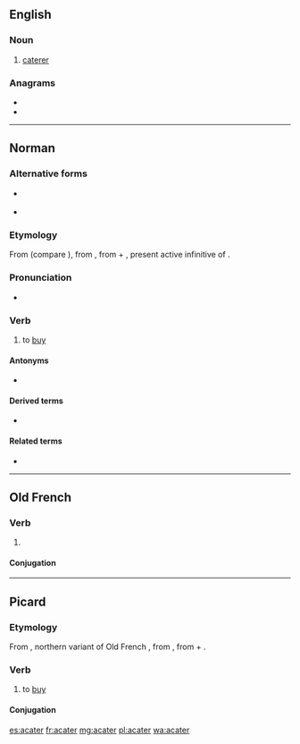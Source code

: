 {{also|acatèr}}
==English==

===Noun===
{{en-noun}}

# {{lb|en|obsolete}} [[caterer]]

===Anagrams===
* {{l|en|cerata}}
* {{l|en|ectara}}

----

==Norman==

===Alternative forms===
* {{l|nrf|acataer}} {{qualifier|continental Normandy}}
* {{l|nrf|acataïr}} {{qualifier|Guernsey}}

===Etymology===
From {{inh|nrf|ONF.|acater}} (compare {{cog|fro|achater}}), from {{inh|nrf|VL.|*accaptāre}}, from {{inh|nrf|la|ad}} + {{m|la|captāre}}, present active infinitive of {{m|la|captō||I strive to seize, catch or grasp at}}.

===Pronunciation===
* {{audio|Jer-acater.ogg|Audio (Jersey)|lang=nrf}}

===Verb===
{{nrf-verb}}

# {{lb|nrf|Jersey}} to [[buy]]

====Antonyms====
* {{l|nrf|vendre||to sell}}

====Derived terms====
* {{l|nrf|acateux||buyer}}

====Related terms====
* {{l|nrf|acat||purchase}}

----

==Old French==

===Verb===
{{head|fro|verb}}

# {{lb|fro|Picardy}} {{alternative form of|achater|lang=fro}}

====Conjugation====
{{fro-conj-er}}

----

==Picard==

===Etymology===
From {{inh|pcd|fro|acater}}, northern variant of Old French {{m|fro|achater}}, from {{inh|pcd|VL.|*accaptāre}}, from {{inh|pcd|la|ad}} + {{m|la|capto|captō, captāre}}.

===Verb===
{{head|roa-brg|verb}}

# to [[buy]]

====Conjugation====
{{pcd-conj-er1|acat|acat|aca|acat}}

[[es:acater]]
[[fr:acater]]
[[mg:acater]]
[[pl:acater]]
[[wa:acater]]